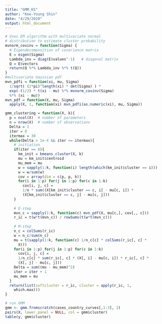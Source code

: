 ```yaml
---
title: "GMM_KS"
author: "Kee-Young Shin"
date: "4/29/2020"
output: html_document
---
```


```r
# Uses EM algorithm with multivariate normal
# distribution to estimate cluster probability
mvnorm_covinv = function(Sigma) {
  # Eigendecomposition of covariance matrix
  E = eigen(Sigma)
  Lambda_inv = diag(E$values^-1)   # diagonal matrix
  Q = E$vectors
  return(Q %*% Lambda_inv %*% t(Q))
}
#multivariate Gaussian pdf
mvn_pdfi = function(xi, mu, Sigma)
  1/sqrt( (2*pi)^length(xi) * det(Sigma) ) * 
  exp(-(1/2) * t(xi - mu) %*% mvnorm_covinv(Sigma) 
  %*% (xi - mu))
mvn_pdf = function(X, mu, Sigma)
  apply(X, 1, function(xi) mvn_pdfi(as.numeric(xi), mu, Sigma))

gmm_clustering = function(X, k){
  p = ncol(X)  # number of parameters
  n = nrow(X)  # number of observations
  Delta = 1
  iter = 0
  itermax = 30
  while(Delta > 1e-4 && iter <= itermax){
    # initiation
    if(iter == 0){
      km_init = kmeans_cluster(X, k)
      mu = km_init$centroid
      mu_mem = mu
      w = sapply(1:k, function(i) length(which(km_init$cluster == i)))
      w = w/sum(w)
      cov = array(dim = c(p, p, k))
      for(i in 1:p) for(j in 1:p) for(c in 1:k) 
        cov[i, j, c] = 
        1/n * sum((X[km_init$cluster == c, i] - mu[c, i]) *
        (X[km_init$cluster == c, j] - mu[c, j]))
    }
    
    # E-step
    mvn_c = sapply(1:k, function(c) mvn_pdf(X, mu[c,], cov[,, c]))
    r_ic = t(w*t(mvn_c)) / rowSums(t(w*t(mvn_c)))
    
    # M-step
    n_c = colSums(r_ic)
    w = n_c/sum(n_c)
    mu = t(sapply(1:k, function(c) 1/n_c[c] * colSums(r_ic[, c] *
      X)))
    for(i in 1:p) for(j in 1:p) for(c in 1:k) 
      cov[i, j, c] =
      1/n_c[c] * sum(r_ic[, c] * (X[, i] - mu[c, i]) * r_ic[, c] *
      (X[, j] - mu[c, j]))
    Delta = sum((mu - mu_mem)^2)
    iter = iter + 1
    mu_mem = mu
  }
  return(list(softcluster = r_ic, cluster = apply(r_ic, 1,
    which.max)))
}

```

```r
# run GMM
gmm <- gmm.fromscratch(cases_country_curves[,1:3], 2)
pairs(X, lower.panel = NULL, col = gmm$cluster)
table(y, gmm$cluster)
```




